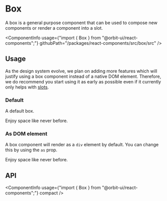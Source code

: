 
<Meta
    title="Components/Box"
    id="box"
/>

# Box

<Tagline>A box is a general purpose component that can be used to compose new components or render a component into a slot.</Tagline>

<ComponentInfo
    usage={"import { Box } from \"@orbit-ui/react-components\";"}
    githubPath="/packages/react-components/src/box/src"
/>

## Usage

As the design system evolve, we plan on adding more features which will justify using a box component instead of a native DOM element. Therefore, we do recommend you start using it as early as possible even if it currently only helps with [slots](?path=/docs/slots--page).

### Default

A default box.

<Preview>
    <Story name="default">
        <Box>Enjoy space like never before.</Box>
    </Story>
</Preview>

### As DOM element

A box component will render as a `div` element by default. You can change this by using the `as` prop.

<Preview>
    <Story name="dom element">
        <Box as="span">Enjoy space like never before.</Box>
    </Story>
</Preview>

## API

<ComponentInfo
    usage={"import { Box } from \"@orbit-ui/react-components\";"}
    compact
/>

<ArgsTable of={InnerBox} sort="alpha" />
